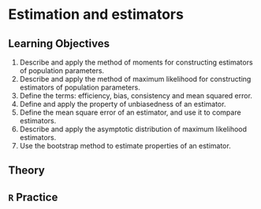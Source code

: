 # Estimation and estimators

## Learning Objectives {-#objectives-estimators}

1. Describe and apply the method of moments for constructing estimators of population parameters.
2. Describe and apply the method of maximum likelihood for constructing estimators of population parameters.
3. Define the terms: efficiency, bias, consistency and mean squared error.
4. Define and apply the property of unbiasedness of an estimator.
5. Define the mean square error of an estimator, and use it to compare estimators.
6. Describe and apply the asymptotic distribution of maximum likelihood estimators.
7. Use the bootstrap method to estimate properties of an estimator.

## Theory {-#theory-estimators}

## `R` Practice {-#practice-estimators}